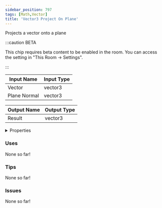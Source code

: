 ```yaml
---
sidebar_position: 797
tags: [Math,Vector]
title: 'Vector3 Project On Plane'
---
```


Projects a vector onto a plane

:::caution BETA

This chip requires beta content to be enabled in the room. You can access the setting in "This Room -> Settings".

:::


<EsbSvg />

| Input Name | Input Type |
|-----------|-----------|
| Vector | vector3 |
| Plane Normal | vector3 |

| Output Name | Output Type |
|-----------|-----------|
| Result | vector3 |


<details>
  <summary>Properties</summary>
  <div>
    <div>
    <table>
      <thead>
        <tr>
          <th>Is beta required?</th>
          <th>✅</th>
        </tr>
        <tr>
          <th>Is this chip a trolling risk?</th>
          <th>❌</th>
        </tr>
        <tr>
          <th>Is this chip a role assignment risk?</th>
          <th>❌</th>
        </tr>
        <tr>
          <th>Chip UUID</th>
          <th>f874d150-7d49-4f10-ac51-50dd9bd29c4f</th>
        </tr>
      </thead>
    </table>
    </div>
  </div>
</details>

### Uses

None so far!

### Tips

None so far!

### Issues

None so far!
